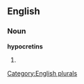 ==English==

===Noun===
'''hypocretins'''

# {{plural of|[[hypocretin]]}}

[[Category:English plurals]]